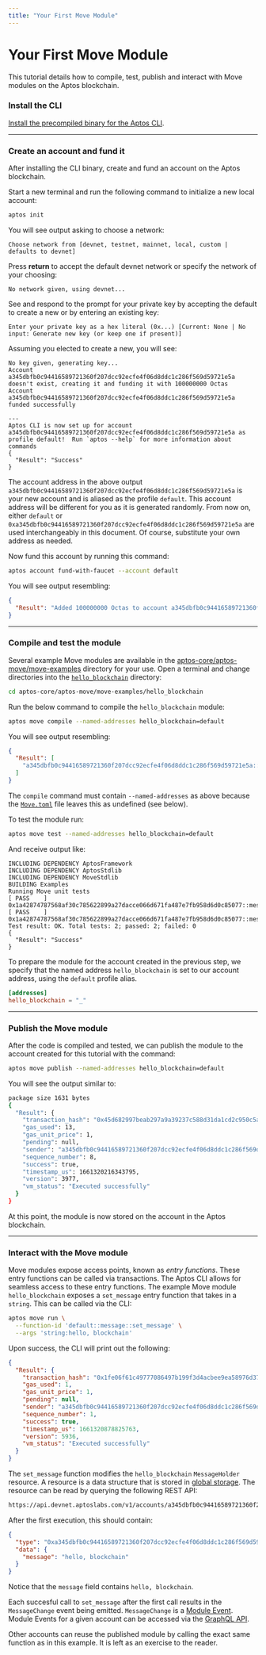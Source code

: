 ```yaml
---
title: "Your First Move Module"
---
```



# Your First Move Module

This tutorial details how to compile, test, publish and interact with Move modules on the Aptos blockchain.

<Steps>

### Install the CLI

[Install the precompiled binary for the Aptos CLI](../../cli.mdx).

---

### Create an account and fund it

After installing the CLI binary, create and fund an account on the Aptos blockchain.

Start a new terminal and run the following command to initialize a new local account:

```bash filename="Terminal"
aptos init
```

You will see output asking to choose a network:

```text
Choose network from [devnet, testnet, mainnet, local, custom | defaults to devnet]
```

Press **return** to accept the default devnet network or specify the network of your choosing:

```text
No network given, using devnet...
```

See and respond to the prompt for your private key by accepting the default to create a new or by entering an existing key:

```text
Enter your private key as a hex literal (0x...) [Current: None | No input: Generate new key (or keep one if present)]
```

Assuming you elected to create a new, you will see:

```text
No key given, generating key...
Account a345dbfb0c94416589721360f207dcc92ecfe4f06d8ddc1c286f569d59721e5a doesn't exist, creating it and funding it with 100000000 Octas
Account a345dbfb0c94416589721360f207dcc92ecfe4f06d8ddc1c286f569d59721e5a funded successfully

---
Aptos CLI is now set up for account a345dbfb0c94416589721360f207dcc92ecfe4f06d8ddc1c286f569d59721e5a as profile default!  Run `aptos --help` for more information about commands
{
  "Result": "Success"
}
```

The account address in the above output `a345dbfb0c94416589721360f207dcc92ecfe4f06d8ddc1c286f569d59721e5a` is your new account and is aliased as the profile `default`. This account address will be different for you as it is generated randomly. From now on, either `default` or `0xa345dbfb0c94416589721360f207dcc92ecfe4f06d8ddc1c286f569d59721e5a` are used interchangeably in this document. Of course, substitute your own address as needed.

Now fund this account by running this command:

```bash filename="Terminal"
aptos account fund-with-faucet --account default
```

You will see output resembling:

```json
{
  "Result": "Added 100000000 Octas to account a345dbfb0c94416589721360f207dcc92ecfe4f06d8ddc1c286f569d59721e5a"
}
```

---

### Compile and test the module

Several example Move modules are available in the [aptos-core/aptos-move/move-examples](https://github.com/aptos-labs/aptos-core/tree/main/aptos-move/move-examples) directory for your use. Open a terminal and change directories into the [`hello_blockchain`](https://github.com/aptos-labs/aptos-core/tree/main/aptos-move/move-examples/hello_blockchain) directory:

```bash filename="Terminal"
cd aptos-core/aptos-move/move-examples/hello_blockchain
```

Run the below command to compile the `hello_blockchain` module:

```bash filename="Terminal"
aptos move compile --named-addresses hello_blockchain=default
```

You will see output resembling:

```json
{
  "Result": [
    "a345dbfb0c94416589721360f207dcc92ecfe4f06d8ddc1c286f569d59721e5a::message"
  ]
}
```

The `compile` command must contain `--named-addresses` as above because the [`Move.toml`](https://github.com/aptos-labs/aptos-core/blob/main/aptos-move/move-examples/hello_blockchain/Move.toml) file leaves this as undefined (see below).

To test the module run:

```bash filename="Terminal"
aptos move test --named-addresses hello_blockchain=default
```

And receive output like:

```text
INCLUDING DEPENDENCY AptosFramework
INCLUDING DEPENDENCY AptosStdlib
INCLUDING DEPENDENCY MoveStdlib
BUILDING Examples
Running Move unit tests
[ PASS    ] 0x1a42874787568af30c785622899a27dacce066d671fa487e7fb958d6d0c85077::message::sender_can_set_message
[ PASS    ] 0x1a42874787568af30c785622899a27dacce066d671fa487e7fb958d6d0c85077::message_tests::sender_can_set_message
Test result: OK. Total tests: 2; passed: 2; failed: 0
{
  "Result": "Success"
}
```

To prepare the module for the account created in the previous step, we specify that the named address `hello_blockchain` is set to our account address, using the `default` profile alias.

```toml
[addresses]
hello_blockchain = "_"
```

---

### Publish the Move module

After the code is compiled and tested, we can publish the module to the account created for this tutorial with the command:

```bash filename="Terminal"
aptos move publish --named-addresses hello_blockchain=default
```

You will see the output similar to:

```bash filename="Terminal"
package size 1631 bytes
{
  "Result": {
    "transaction_hash": "0x45d682997beab297a9a39237c588d31da1cd2c950c5ab498e37984e367b0fc25",
    "gas_used": 13,
    "gas_unit_price": 1,
    "pending": null,
    "sender": "a345dbfb0c94416589721360f207dcc92ecfe4f06d8ddc1c286f569d59721e5a",
    "sequence_number": 8,
    "success": true,
    "timestamp_us": 1661320216343795,
    "version": 3977,
    "vm_status": "Executed successfully"
  }
}
```

At this point, the module is now stored on the account in the Aptos blockchain.

---

### Interact with the Move module

Move modules expose access points, known as _entry functions_. These entry functions can be called via transactions. The Aptos CLI allows for seamless access to these entry functions. The example Move module `hello_blockchain` exposes a `set_message` entry function that takes in a `string`. This can be called via the CLI:

```bash filename="Terminal"
aptos move run \
  --function-id 'default::message::set_message' \
  --args 'string:hello, blockchain'
```

Upon success, the CLI will print out the following:

```json
{
  "Result": {
    "transaction_hash": "0x1fe06f61c49777086497b199f3d4acbee9ea58976d37fdc06d1ea48a511a9e82",
    "gas_used": 1,
    "gas_unit_price": 1,
    "pending": null,
    "sender": "a345dbfb0c94416589721360f207dcc92ecfe4f06d8ddc1c286f569d59721e5a",
    "sequence_number": 1,
    "success": true,
    "timestamp_us": 1661320878825763,
    "version": 5936,
    "vm_status": "Executed successfully"
  }
}
```

The `set_message` function modifies the `hello_blockchain` `MessageHolder` resource. A resource is a data structure that is stored in [global storage](../move/book/structs-and-resources.md#storing-resources-in-global-storage). The resource can be read by querying the following REST API:

```bash filename="Terminal"
https://api.devnet.aptoslabs.com/v1/accounts/a345dbfb0c94416589721360f207dcc92ecfe4f06d8ddc1c286f569d59721e5a/resource/0xa345dbfb0c94416589721360f207dcc92ecfe4f06d8ddc1c286f569d59721e5a::message::MessageHolder
```

After the first execution, this should contain:

```json
{
  "type": "0xa345dbfb0c94416589721360f207dcc92ecfe4f06d8ddc1c286f569d59721e5a::message::MessageHolder",
  "data": {
    "message": "hello, blockchain"
  }
}
```

Notice that the `message` field contains `hello, blockchain`.

Each succesful call to `set_message` after the first call results in the `MessageChange` event being emitted. `MessageChange` is a [Module Event](https://aptos.dev/concepts/events/#module-events). Module Events for a given account can be accessed via the [GraphQL API](https://aptos.dev/guides/system-integrators-guide/#production-network-access).

</Steps>

<Callout>
Other accounts can reuse the published module by calling the exact same function as in this example. It is left as an exercise to the reader.
</Callout>
